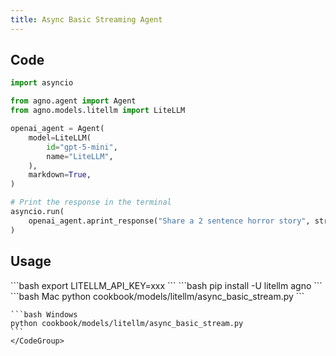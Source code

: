 ```yaml
---
title: Async Basic Streaming Agent
---
```


## Code

```python cookbook/models/litellm/async_basic_stream.py
import asyncio

from agno.agent import Agent
from agno.models.litellm import LiteLLM

openai_agent = Agent(
    model=LiteLLM(
        id="gpt-5-mini",
        name="LiteLLM",
    ),
    markdown=True,
)

# Print the response in the terminal
asyncio.run(
    openai_agent.aprint_response("Share a 2 sentence horror story", stream=True)
)

```

## Usage

<Steps>
  <Snippet file="create-venv-step.mdx" />

  <Step title="Set your API key">
    ```bash
    export LITELLM_API_KEY=xxx
    ```
  </Step>

  <Step title="Install libraries">
    ```bash
    pip install -U litellm agno
    ```
  </Step>

  <Step title="Run Agent">
    <CodeGroup>
    ```bash Mac
    python cookbook/models/litellm/async_basic_stream.py
    ```

    ```bash Windows
    python cookbook/models/litellm/async_basic_stream.py
    ```
    </CodeGroup>
  </Step>
</Steps>
